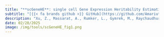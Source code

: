 ```yaml
---
title: "**scGeneHE**: single cell Gene Expression Heritability Estimation"
subtitle: "[{{< fa brands github >}} GitHub](https://github.com/AmariutaLab/scGeneHE)&ensp;&emsp;[{{< fa solid book >}} Paper](https://www.biorxiv.org/content/10.1101/2025.02.24.639892v1)"
description: "Xu, Z., Massarat, A., Rumker, L., Gymrek, M., Raychaudhuri, S., Zhou, W., **Amariuta, T**. https://www.biorxiv.org/content/10.1101/2025.02.24.639892v1. *bioRxiv* (2025)."
date: 02/28/2025
image: /img/tools/scGeneHE_fig1.png
---
```

